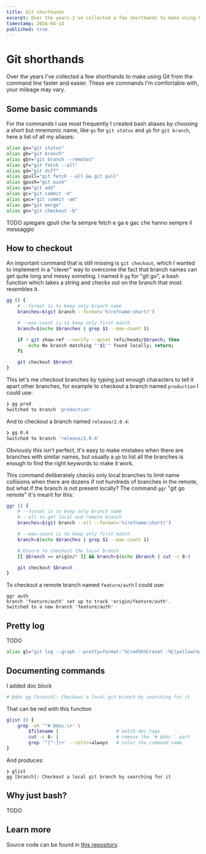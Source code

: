 ```yaml
---
title: Git shorthands
excerpt: Over the years I've collected a few shorthands to make using Git from the command line faster and easier.
timestamp: 2024-04-14
published: true
---
```


# Git shorthands

Over the years I've collected a few shorthands to make using Git from the command line faster and easier. These are
commands I'm comfortable with, your mileage may vary.

## Some basic commands

For the commands I use most frequently I created bash aliases by choosing a short but mnemonic name, like `gs` for
`git status` and `gb` for `git branch`, here a list of all my aliases:

```bash
alias gs="git status"
alias gb="git branch"
alias gbr="git branch --remotes"
alias gf="git fetch --all"
alias gd="git diff"
alias gpull="git fetch --all && git pull"
alias gpush="git push"
alias ga="git add"
alias gc="git commit -m"
alias gac="git commit -am"
alias gm="git merge"
alias gn="git checkout -b"
```

TODO spiegare gpull che fa sempre fetch e ga e gac che hanno sempre il messaggio

## How to checkout

An important command that is still missing is `git checkout`, which I wanted to implement in a "clever" way to
overcome the fact that branch names can get quite long and messy someting. I named it `gg` for "git go", a bash
function which takes a string and checks out on the branch that most resembles it.

```bash
gg () {
	# --format is to keep only branch name
	branches=$(git branch --format='%(refname:short)')

	# --max-count is to keep only first match
	branch=$(echo $branches | grep $1 --max-count 1)

	if ! git show-ref --verify --quiet refs/heads/$branch; then
		echo No branch matching "'$1'" found locally; return;
	fi

	git checkout $branch
}
```

This let's me checkout branches by typing just enough characters to tell it apart other branches, for example to
checkout a branch named `production` I could use:

```bash
❯ gg prod
Switched to branch 'production'
```

And to checkout a branch named `release/2.0.4`:

```bash
❯ gg 0.4
Switched to branch 'release/2.0.4'
```

Obviously this isn't perfect, it's easy to make mistakes when there are branches with similar names, but usually a `gb`
to list all the branches is enough to find the right keywords to make it work.

This command deliberately checks only local branches to limit name collisions when there are dozens if not hundreds of
branches in the remote, but what if the branch is not present locally? The command `ggr` "git go remote" it's meant for
this:

```bash
ggr () {
	# --format is to keep only branch name
	# --all to get local and remote branch
	branches=$(git branch --all --format='%(refname:short)')

	# --max-count is to keep only first match
	branch=$(echo $branches | grep $1 --max-count 1)

	# Ensure to checkout the local branch
	[[ $branch == origin/* ]] && branch=$(echo $branch | cut -c 8-)

	git checkout $branch
}
```

To checkout a remote branch named `feature/auth` I could use:

```shell
ggr auth
branch 'feature/auth' set up to track 'origin/feature/auth'.
Switched to a new branch 'feature/auth'
```

## Pretty log

TODO

```bash
alias gl="git log --graph --pretty=format:'%Cred%h%Creset -%C(yellow)%d%Creset %s %Cgreen(%cr) %C(bold blue)<%an>%Creset' --abbrev-commit"
```

## Documenting commands

I added doc block

```bash
# @doc gg [branch]: Checkout a local git branch by searching for it
```

That can be red with this function

```bash
glist () {
    grep -oh '^# @doc.\+' \
        $filename |                     # match doc tags
        cut -c 8- |                     # remove the '# @doc ' part
        grep '^[^:]\+' --color=always   # color the command name
}
```

And produces:

```shell
❯ glist
gg [branch]: Checkout a local git branch by searching for it
```

## Why just bash?

TODO

## Learn more

Source code can be found in [this repository](https://github.com/chielorenz/git-shorthands).
